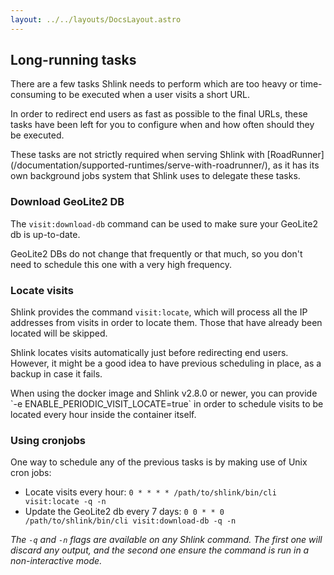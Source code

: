 ```yaml
---
layout: ../../layouts/DocsLayout.astro
---
```




## Long-running tasks

There are a few tasks Shlink needs to perform which are too heavy or time-consuming to be executed when a user visits a short URL.

In order to redirect end users as fast as possible to the final URLs, these tasks have been left for you to configure when and how often should they be executed.

<Callout type="info">
  These tasks are not strictly required when serving Shlink with [RoadRunner](/documentation/supported-runtimes/serve-with-roadrunner/), as it has its own background jobs system that Shlink uses to delegate these tasks.
</Callout>

### Download GeoLite2 DB

The `visit:download-db` command can be used to make sure your GeoLite2 db is up-to-date.

GeoLite2 DBs do not change that frequently or that much, so you don't need to schedule this one with a very high frequency.

### Locate visits

Shlink provides the command `visit:locate`, which will process all the IP addresses from visits in order to locate them. Those that have already been located will be skipped.

Shlink locates visits automatically just before redirecting end users. However, it might be a good idea to have previous scheduling in place, as a backup in case it fails.

<Callout type="info">
  When using the docker image and Shlink v2.8.0 or newer, you can provide `-e ENABLE_PERIODIC_VISIT_LOCATE=true` in order to schedule visits to be located every hour inside the container itself.
</Callout>

### Using cronjobs

One way to schedule any of the previous tasks is by making use of Unix cron jobs:

* Locate visits every hour: `0 * * * * /path/to/shlink/bin/cli visit:locate -q -n`
* Update the GeoLite2 db every 7 days: `0 0 * * 0 /path/to/shlink/bin/cli visit:download-db -q -n`

*The `-q` and `-n` flags are available on any Shlink command. The first one will discard any output, and the second one ensure the command is run in a non-interactive mode.*
